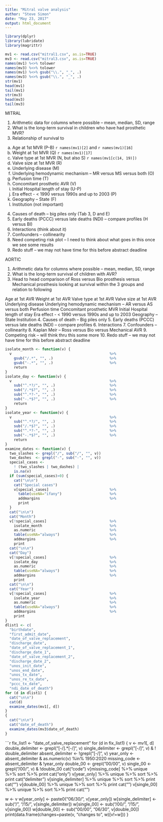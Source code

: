 ```yaml
---
title: "Mitral valve analysis"
author: "Steve Simon"
date: "May 23, 2017"
output: html_document
---
```


```r
library(dplyr)
library(lubridate)
library(magrittr)
```

```r
mv1 <- read.csv("mitral1.csv", as.is=TRUE)
mv3 <- read.csv("mitral3.csv", as.is=TRUE)
names(mv1) %<>% tolower
names(mv3) %<>% tolower
names(mv1) %<>% gsub("\\.", "_", .)
names(mv3) %<>% gsub("\\.", "_", .)
str(mv1)
head(mv1)
tail(mv1)
str(mv3)
head(mv3)
tail(mv3)
```


MITRAL
 
1.	Arithmetic data for columns where possible – mean, median, SD, range
2.	What is the long-term survival in children who have had prosthetic MVR?
3.	Relationship of survival to
a.  Age at 1st MVR (P-B) `r names(mv1)[2]` and `r names(mv1)[16]`
b.  Weight at 1st MVR (Q) `r names(mv1)[17]`
c.  Valve type at 1st MVR (N, but also S) `r names(mv1[c(14, 19)])`
d.  Valve size at 1st MVR (R)
e.  Underlying disease (M)
f.  Underlying hemodynamic mechanism – MR versus MS versus both (O)
g.  Perfusion time (T)
h.  Concomitant prosthetic AVR (V)
i.  Initial Hospital length of stay (U-P)
j.  Era effect - < 1990 versus 1990s and up to 2003 (P)
k.  Geography – State (F)
l.  Institution (not important)
4.	Causes of death – big piles only (Tab 3, D and E)
5.	Early deaths (PCCC) versus late deaths (NDI) – compare profiles (H versus BI)
6.	Interactions (think about it)
7.	Confounders – collinearity
8.	Need competing risk plot – I need to think about what goes in this once we see some results
9.	Redo stuff – we may not have time for this before abstract deadline
 
AORTIC
 
1.	Arithmetic data for columns where possible – mean, median, SD, range
2.	What is the long-term survival of children with AVR?
3.	Head to head comparison of Ross versus Bio prosthesis versus Mechanical prosthesis looking at survival within the 3 groups and relation to following
 
Age at 1st AVR
Weight at 1st AVR
Valve type at 1st AVR
Valve size at 1st AVR
Underlying disease
Underlying hemodynamic mechanism – AR versus AS versus both
Perfusion time
Concomitant prosthetic MVR
Initial Hospital length of stay
Era effect - < 1990 versus 1990s and up to 2003
Geography – State 
Institution
4.	Causes of death – Big piles only
5.	Early deaths (PCCC) versus late deaths (NDI) – compare profiles
6.	Interactions
7.	Confounders – collinearity
8.	Kaplan Meir – Ross versus Bio versus Mechanical AVR
9.	Competing risk – will think thru this some more
10.	Redo stuff – we may not have time for this before abstract deadline
 
```r
isolate_month <- function(v) {
  v                                             %>%
    gsub("/.*", "", .)                          %>%
    gsub("-.*", "", .)                          %>%
    return
}
isolate_day <- function(v) {
  v                                             %>%
    sub("^.*?/", "", .)                         %>%
    sub("/.*$?", "", .)                         %>%
    sub("^.*?-", "", .)                         %>%
    sub("-.*$?", "", .)                         %>%
    return
}
isolate_year <- function(v) {
  v                                             %>%
    sub("^.*?/", "", .)                         %>%
    sub("/.*$?", "", .)                         %>%
    sub("^.*?-", "", .)                         %>%
    sub("-.*$?", "", .)                         %>%
    return
}
examine_dates <- function(v) {
  two_slashes <- grepl("/", sub("/", "", v))
  two_dashes  <- grepl("-", sub("-", "", v))
  special_cases <- 
    ! (two_slashes | two_dashes) |
    is.na(v)
  if (sum(special_cases)>0) {
    cat("\n\n")
    cat("Special cases")
    v[special_cases]                            %>%
      table(useNA="ifany")                      %>%
      addmargins                                %>%
      print
  }
  cat("\n\n")
  cat("Month")
  v[!special_cases]                             %>%
    isolate_month                               %>%
    as.numeric                                  %>%
    table(useNA="always")                       %>%
    addmargins                                  %>%
    print
  cat("\n\n")
  cat("Day")
  v[!special_cases]                             %>%
    isolate_day                                 %>%
    as.numeric                                  %>%
    table(useNA="always")                       %>%
    addmargins                                  %>%
    print
  cat("\n\n")
  cat("Year")
  v[!special_cases]                             %>%
    isolate_year                                %>%
    as.numeric                                  %>%
    table(useNA="always")                       %>%
    addmargins                                  %>%
    print
}
dlist1 <- c(
  "birthdate",
  "first_admit_date",
  "date_of_valve_replacement",
  "discharge_date",
  "date_of_valve_replacement_1",
  "discharge_date_1",
  "date_of_valve_replacement_2",
  "discharge_date_2",
  "unos_init_date",
  "unos_end_date",
  "unos_tx_date",
  "unos_re_tx_date",
  "pccc_tx_date",
  "ndi_date_of_death")
for (d in dlist1) {
  cat("\n\n")
  cat(d)
  examine_dates(mv1[, d]) 
}
{
  cat("\n\n")
  cat("date_of_death")
  examine_dates(mv3$date_of_death)
}
```

```r
fix_list1 <- "date_of_valve_replacement"
for (d in fix_list1) {
  v <- mv1[, d]
  double_delimiter <-  grepl("[-/].*[-/]", v)
  single_delimiter <-  grepl("[-/]", v) & ! double_delimiter
  absent_delimiter <- !grepl("[-/]", v)
  year_only <- absent_delimiter & as.numeric(v) %in% 1950:2020
  missing_code <- absent_delimiter & !year_only
  double_00 <- grepl("00/00", v)
  single_00 <- grepl("/00/",  v) & !double_00 
  cat("\n\nMissing code\n")
  v[missing_code] %>% unique %>% sort %>% print
  cat("\n\nYear only\n")
  v[year_only]        %>% unique %>% sort %>% print
  cat("\n\nSingle delimiter\n")
  v[single_delimiter] %>% unique %>% sort %>% print
  cat("\n\nDouble 00\n")
  v[double_00]        %>% unique %>% sort %>% print
  cat("\n\nSingle 00\n")
  v[single_00]        %>% unique %>% sort %>% print
  cat("\n\n")

  w <- v
  w[year_only] <- paste0("06/30/", v[year_only])
  w[single_delimiter] <- sub("/", "/15/", v[single_delimiter])
  w[single_00] <- sub("/00/", "/15/", v[single_00])
  w[double_00] <- sub("00/00", "06/30", v[double_00])
  print(data.frame(changes=paste(v, "changes to", w)[v!=w]))
}